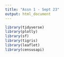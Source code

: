 ```yaml
---
title: "Assn 1 - Sept 23"
output: html_document
---
```


```r

library(tidyverse)
library(plotly)
library(sf)
library(tigris)
library(leaflet)
library(censusapi)

```

```r

```

